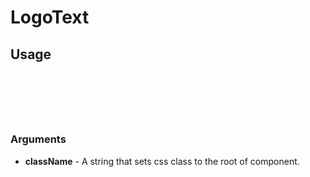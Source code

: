 
<Meta of={LogoText} title="LogoText" />

# LogoText

<Canvas of={LogoText.Base} />

## Usage

```ts
import { LogoText } from 'remindee-ui-kit';

export const Example = () => {
  return <LogoText />;
};
```

### Arguments

- **className** - A string that sets css class to the root of component.